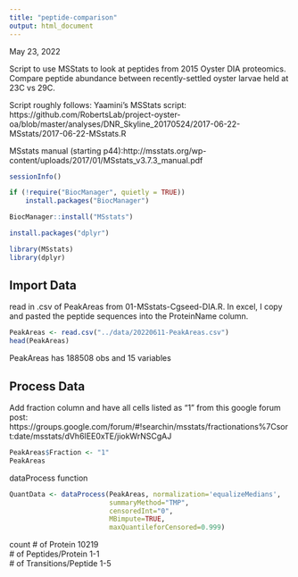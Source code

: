 ```yaml
---
title: "peptide-comparison"
output: html_document
---
```

May 23, 2022

Script to use MSStats to look at peptides from 2015 Oyster DIA proteomics. Compare peptide abundance between recently-settled oyster larvae held at 23C vs 29C. 

Script roughly follows:
Yaamini's MSStats script: https://github.com/RobertsLab/project-oyster-oa/blob/master/analyses/DNR_Skyline_20170524/2017-06-22-MSstats/2017-06-22-MSstats.R

MSstats manual (starting p44):http://msstats.org/wp-content/uploads/2017/01/MSstats_v3.7.3_manual.pdf
```r
sessionInfo()
```

```r
if (!require("BiocManager", quietly = TRUE))
    install.packages("BiocManager")

BiocManager::install("MSstats")
```

```r
install.packages("dplyr")
```

```r
library(MSstats)
library(dplyr)
```


## Import Data

read in .csv of PeakAreas from 01-MSstats-Cgseed-DIA.R. In excel, I copy and pasted the peptide sequences into the ProteinName column. 
```r
PeakAreas <- read.csv("../data/20220611-PeakAreas.csv")
head(PeakAreas)
```

PeakAreas has 188508 obs and 15 variables



## Process Data
Add fraction column and have all cells listed as "1" from this google forum post: https://groups.google.com/forum/#!searchin/msstats/fractionations%7Csort:date/msstats/dVh6IEE0xTE/jiokWrNSCgAJ
```r
PeakAreas$Fraction <- "1"
PeakAreas
```

dataProcess function
```r
QuantData <- dataProcess(PeakAreas, normalization='equalizeMedians',
                         summaryMethod="TMP",
                         censoredInt="0",
                         MBimpute=TRUE,
                         maxQuantileforCensored=0.999)
```

 
count
<chr>
# of Protein	10219		
# of Peptides/Protein	1-1		
# of Transitions/Peptide	1-5




